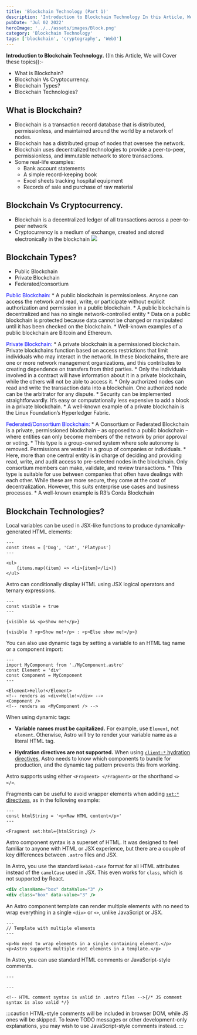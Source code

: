 ```yaml
---
title: 'Blockchain Technology (Part 1)'
description: 'Introduction to Blockchain Technology In this Article, We will Cover these topics:-'
pubDate: 'Jul 02 2022'
heroImage: '../../assets/images/Block.png'
category: 'Blockchain Technology'
tags: ['blockchain', 'cryptography', 'Web3']
---
```


**Introduction to Blockchain Technology.** ((In this Article, We will Cover these topics)):-
- What is Blockchain? 
- Blockchain Vs Cryptocurrency.
- Blockchain Types?
- Blockchain Technologies?


## What is Blockchain?
- Blockchain is a transaction record database that is distributed, permissionless, and maintained around the world by a network of nodes.
- Blockchain has a distributed group of nodes that oversee the network.
- Blockchain uses decentralized technologies to provide a peer-to-peer, permissionless, and immutable network to store transactions.
- Some real-life examples:
	 * Bank account statements
	 * A simple record-keeping book
	 * Excel sheets tracking hospital equipment
	 * Records of sale and purchase of raw material

## Blockchain Vs Cryptocurrency.
- Blockchain is a decentralized ledger of all transactions across a peer-to-peer network
- Cryptocurrency is a medium of exchange, created and stored electronically in the blockchain
	<img src={/assets/images/BCtablepart1.png}  />


## Blockchain Types?
- Public Blockchain
- Private Blockchain
- Federated/consortium

<span style="color: blue;">Public Blockchain:</span> 
	* A public blockchain is permissionless. Anyone can access the network and read, write, or participate without explicit authorization and permission in 
	  a public blockchain.
	* A public blockchain is decentralized and has no single network-controlled entity
	* Data on a public blockchain is protected because data cannot be changed or manipulated until it has been checked on the blockchain.
	* Well-known examples of a public blockchain are Bitcoin and Ethereum.


<span style="color: blue;">Private Blockchain:</span> 
	* A private blockchain is a permissioned blockchain. Private blockchains function based on access restrictions that limit individuals who may interact 
	in the network. In these blockchains, there are one or more network management organizations, and this contributes to creating dependence on 
	transfers from third parties.
	* Only the individuals involved in a contract will have information about it in a private blockchain, while the others will not be able to access it.
	* Only authorized nodes can read and write the transaction data into a blockchain. One authorized node can be the arbitrator for any dispute.
	* Security can be implemented straightforwardly. It’s easy or computationally less expensive to add a block in a private blockchain.
	* A well-known example of a private blockchain is the Linux Foundation’s Hyperledger Fabric.
	
<span style="color: blue;">Federated/Consortium Blockchain:</span> 
	* A Consortium or Federated Blockchain is a private, permissioned blockchain – as opposed to a public blockchain – where entities can only become members 	of the network by prior approval or voting.
	* This type is a group-owned system where sole autonomy is removed. Permissions are vested in a group of companies or individuals.
	* Here, more than one central entity is in charge of deciding and providing read, write, and audit access to pre-selected nodes in the blockchain. 
	Only consortium members can make, validate, and review transactions.
	* This type is suitable for use between companies that often have dealings with each other. While these are more secure, they come at the cost 
	of decentralization. However, this suits enterprise use cases and business processes.
	* A well-known example is R3’s Corda Blockchain

## Blockchain Technologies?

Local variables can be used in JSX-like functions to produce dynamically-generated HTML elements:

```astro title="src/components/DynamicHtml.astro" "{item}"
---
const items = ['Dog', 'Cat', 'Platypus']
---

<ul>
	{items.map((item) => <li>{item}</li>)}
</ul>
```

Astro can conditionally display HTML using JSX logical operators and ternary expressions.

```astro title="src/components/ConditionalHtml.astro" "visible"
---
const visible = true
---

{visible && <p>Show me!</p>}

{visible ? <p>Show me!</p> : <p>Else show me!</p>}
```



You can also use dynamic tags by setting a variable to an HTML tag name or a component import:

```astro title="src/components/DynamicTags.astro" /Element|(?<!My)Component/
---
import MyComponent from './MyComponent.astro'
const Element = 'div'
const Component = MyComponent
---

<Element>Hello!</Element>
<!-- renders as <div>Hello!</div> -->
<Component />
<!-- renders as <MyComponent /> -->
```

When using dynamic tags:

- **Variable names must be capitalized.** For example, use `Element`, not `element`. Otherwise, Astro will try to render your variable name as a literal HTML tag.

- **Hydration directives are not supported.** When using [`client:*` hydration directives](/en/core-concepts/framework-components/#hydrating-interactive-components), Astro needs to know which components to bundle for production, and the dynamic tag pattern prevents this from working.



Astro supports using either `<Fragment> </Fragment>` or the shorthand `<> </>`.

Fragments can be useful to avoid wrapper elements when adding [`set:*` directives](/en/reference/directives-reference/#sethtml), as in the following example:

```astro title="src/components/SetHtml.astro" "Fragment"
---
const htmlString = '<p>Raw HTML content</p>'
---

<Fragment set:html={htmlString} />
```



Astro component syntax is a superset of HTML. It was designed to feel familiar to anyone with HTML or JSX experience, but there are a couple of key differences between `.astro` files and JSX.



In Astro, you use the standard `kebab-case` format for all HTML attributes instead of the `camelCase` used in JSX. This even works for `class`, which is not supported by React.

```jsx del={1} ins={2} title="example.astro"
<div className="box" dataValue="3" />
<div class="box" data-value="3" />
```



An Astro component template can render multiple elements with no need to wrap everything in a single `<div>` or `<>`, unlike JavaScript or JSX.

```astro title="src/components/RootElements.astro"
---
// Template with multiple elements
---

<p>No need to wrap elements in a single containing element.</p>
<p>Astro supports multiple root elements in a template.</p>
```



In Astro, you can use standard HTML comments or JavaScript-style comments.

```astro title="example.astro"
---

---

<!-- HTML comment syntax is valid in .astro files -->{/* JS comment syntax is also valid */}
```

:::caution
HTML-style comments will be included in browser DOM, while JS ones will be skipped. To leave TODO messages or other development-only explanations, you may wish to use JavaScript-style comments instead.
:::
